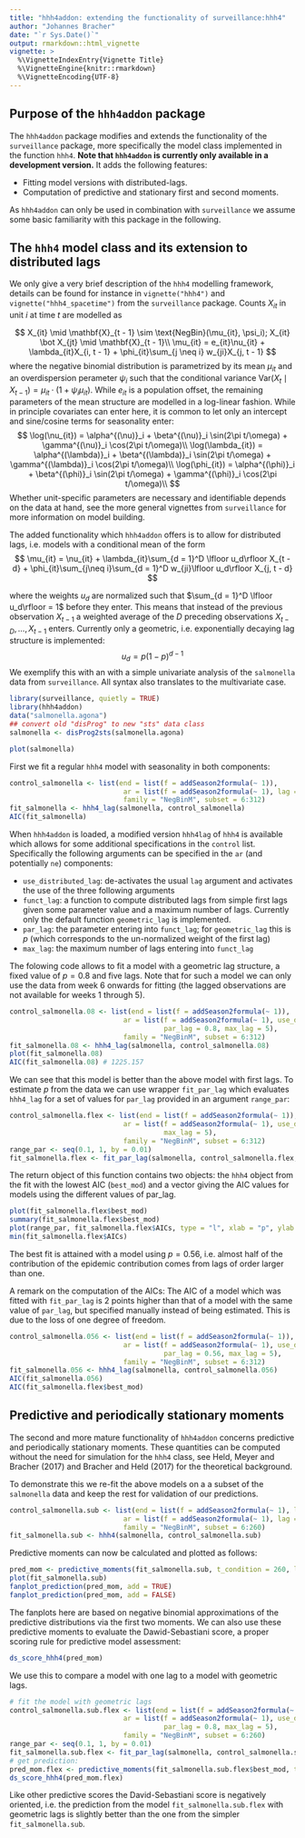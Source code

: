 ```yaml
---
title: "hhh4addon: extending the functionality of surveillance:hhh4"
author: "Johannes Bracher"
date: "`r Sys.Date()`"
output: rmarkdown::html_vignette
vignette: >
  %\VignetteIndexEntry{Vignette Title}
  %\VignetteEngine{knitr::rmarkdown}
  %\VignetteEncoding{UTF-8}
---
```


## Purpose of the `hhh4addon` package

The `hhh4addon` package modifies and extends  the functionality of the `surveillance` package, more specifically the model class implemented in the function `hhh4`. **Note that `hhh4addon` is currently only available in a development version.** It adds the following features:

- Fitting model versions with distributed-lags.
- Computation of predictive and stationary first and second moments.

As `hhh4addon` can only be used in combination with `surveillance` we assume some basic familiarity with this package in the following.


## The `hhh4` model class and its extension to distributed lags

We only give a very brief description of the `hhh4` modelling framework, details can be found for instance in `vignette("hhh4")` and `vignette("hhh4_spacetime")` from the `surveillance` package. Counts $X_{it}$ in unit $i$ at time $t$ are modelled as

$$
X_{it} \mid \mathbf{X}_{t - 1} \sim \text{NegBin}(\mu_{it}, \psi_i); X_{it} \bot X_{jt} \mid \mathbf{X}_{t - 1}\\
\mu_{it} = e_{it}\nu_{it} + \lambda_{it}X_{i, t - 1} + \phi_{it}\sum_{j \neq i} w_{ji}X_{j, t - 1}
$$
where the negative binomial distribution is parametrized by its mean $\mu_{it}$ and an overdispersion perameter $\psi_i$ such that the conditional variance $\text{Var}(X_t \mid X_{t - 1}) = \mu_{it}\cdot(1 + \psi_i\mu_{it})$. While $e_{it}$ is a population offset, the remaining parameters of the mean structure are modelled in a log-linear fashion. While in principle covariates can enter here, it is common to let only an intercept and sine/cosine terms for seasonality enter:
$$
\log(\nu_{it}) = \alpha^{(\nu)}_i + \beta^{(\nu)}_i \sin(2\pi t/\omega) + \gamma^{(\nu)}_i \cos(2\pi t/\omega)\\
\log(\lambda_{it}) = \alpha^{(\lambda)}_i + \beta^{(\lambda)}_i \sin(2\pi t/\omega) + \gamma^{(\lambda)}_i \cos(2\pi t/\omega)\\
\log(\phi_{it}) = \alpha^{(\phi)}_i + \beta^{(\phi)}_i \sin(2\pi t/\omega) + \gamma^{(\phi)}_i \cos(2\pi t/\omega)\\
$$
Whether unit-specific parameters are necessary and identifiable depends on the data at hand, see the more general vignettes from `surveillance` for more information on model building.

The added functionality which `hhh4addon` offers is to allow for distributed lags, i.e. models with a conditional mean of the form
$$
\mu_{it} = \nu_{it} + \lambda_{it}\sum_{d = 1}^D \lfloor u_d\rfloor X_{t - d} + \phi_{it}\sum_{j\neq i}\sum_{d = 1}^D w_{ji}\lfloor u_d\rfloor X_{j, t - d}
$$

where the weights $u_d$ are normalized such that $\sum_{d = 1}^D \lfloor u_d\rfloor = 1$ before they enter. This means that instead of the previous observation $X_{t - 1}$ a weighted average of the $D$ preceding observations $X_{t - D},\dots, X_{t - 1}$ enters. Currently only a geometric, i.e. exponentially decaying lag structure is implemented:
$$
u_d = p(1 - p)^{d - 1}
$$
We exemplify this with an with a simple univariate analysis of the `salmonella` data from `surveillance`. All syntax also translates to the multivariate case.
```r
library(surveillance, quietly = TRUE)
library(hhh4addon)
data("salmonella.agona")
## convert old "disProg" to new "sts" data class
salmonella <- disProg2sts(salmonella.agona)

plot(salmonella)
```

First we fit a regular `hhh4` model with seasonality in both components:
```r
control_salmonella <- list(end = list(f = addSeason2formula(~ 1)),
                            ar = list(f = addSeason2formula(~ 1), lag = 1),
                            family = "NegBinM", subset = 6:312)
fit_salmonella <- hhh4_lag(salmonella, control_salmonella)
AIC(fit_salmonella)
```

When `hhh4addon` is loaded, a modified version `hhh4lag` of `hhh4` is available which allows for some additional specifications in the `control` list. Specifically the following arguments can be specified in the `ar` (and potentially `ne`) components:

- `use_distributed_lag`: de-activates the usual `lag` argument and activates the use of the three following arguments
- `funct_lag`: a function to compute distributed lags from simple first lags given some parameter value and a maximum number of lags. Currently only the default function `geometric_lag` is implemented.
- `par_lag`: the parameter entering into `funct_lag`; for `geometric_lag` this is $p$ (which corresponds to the un-normalized weight of the first lag)
- `max_lag`: the maximum number of lags entering into `funct_lag`

The folowing code allows to fit a model with a geometric lag structure, a fixed value of $p = 0.8$ and five lags. Note that for such a model we can only use the data from week 6 onwards for fitting (the lagged observations are not available for weeks 1 through 5).

```r
control_salmonella.08 <- list(end = list(f = addSeason2formula(~ 1)),
                            ar = list(f = addSeason2formula(~ 1), use_distr_lag = TRUE, 
                                      par_lag = 0.8, max_lag = 5),
                            family = "NegBinM", subset = 6:312)
fit_salmonella.08 <- hhh4_lag(salmonella, control_salmonella.08)
plot(fit_salmonella.08)
AIC(fit_salmonella.08) # 1225.157
```

We can see that this model is better than the above model with first lags. To estimate $p$ from the data we can use wrapper `fit_par_lag` which evaluates `hhh4_lag` for a set of values for `par_lag` provided in an argument `range_par`:

```r
control_salmonella.flex <- list(end = list(f = addSeason2formula(~ 1)),
                            ar = list(f = addSeason2formula(~ 1), use_distr_lag = TRUE, 
                                      max_lag = 5),
                            family = "NegBinM", subset = 6:312)
range_par <- seq(0.1, 1, by = 0.01)
fit_salmonella.flex <- fit_par_lag(salmonella, control_salmonella.flex, range_par = range_par)
```
The return object of this function contains two objects: the `hhh4` object from the fit with the lowest AIC (`best_mod`) and a vector giving the AIC values for models using the different values of par_lag.
```r
plot(fit_salmonella.flex$best_mod)
summary(fit_salmonella.flex$best_mod)
plot(range_par, fit_salmonella.flex$AICs, type = "l", xlab = "p", ylab = "AIC")
min(fit_salmonella.flex$AICs)
```
The best fit is attained with a model using $p = 0.56$, i.e. almost half of the contribution of the epidemic contribution comes from lags of order larger than one.

A remark on the computation of the AICs: The AIC of a model which was fitted with `fit_par_lag` is 2 points higher than that of a model with the same value of `par_lag`, but specified manually instead of being estimated. This is due to the loss of one degree of freedom.
```r
control_salmonella.056 <- list(end = list(f = addSeason2formula(~ 1)),
                            ar = list(f = addSeason2formula(~ 1), use_distr_lag = TRUE, 
                                      par_lag = 0.56, max_lag = 5),
                            family = "NegBinM", subset = 6:312)
fit_salmonella.056 <- hhh4_lag(salmonella, control_salmonella.056)
AIC(fit_salmonella.056)
AIC(fit_salmonella.flex$best_mod)
```

## Predictive and periodically stationary moments

The second and more mature functionality of `hhh4addon` concerns predictive and periodically stationary moments. These quantities can be computed without the need for simulation for the `hhh4` class, see Held, Meyer and Bracher (2017) and Bracher and Held (2017) for the theoretical background.

To demonstrate this we re-fit the above models on a a subset of the `salmonella` data and keep the rest for validation of our predictions.
```r
control_salmonella.sub <- list(end = list(f = addSeason2formula(~ 1), lag = 1),
                            ar = list(f = addSeason2formula(~ 1), lag = 1),
                            family = "NegBinM", subset = 6:260)
fit_salmonella.sub <- hhh4(salmonella, control_salmonella.sub)
```
Predictive moments can now be calculated and plotted as follows:
```r
pred_mom <- predictive_moments(fit_salmonella.sub, t_condition = 260, lgt = 52, return_Sigma = TRUE)
plot(fit_salmonella.sub)
fanplot_prediction(pred_mom, add = TRUE)
fanplot_prediction(pred_mom, add = FALSE)
```

The fanplots here are based on negative binomial approximations of the predictive distributions via the first two moments. We can also use these predictive moments to evaluate the Dawid-Sebastiani score, a proper scoring rule for predictive model assessment:
```r
ds_score_hhh4(pred_mom)
```

We use this to compare a model with one lag to a model with geometric lags.
```r
# fit the model with geometric lags
control_salmonella.sub.flex <- list(end = list(f = addSeason2formula(~ 1)),
                            ar = list(f = addSeason2formula(~ 1), use_distr_lag = TRUE, 
                                      par_lag = 0.8, max_lag = 5),
                            family = "NegBinM", subset = 6:260)
range_par <- seq(0.1, 1, by = 0.01)
fit_salmonella.sub.flex <- fit_par_lag(salmonella, control_salmonella.sub.flex, range_par = range_par)
# get prediction:
pred_mom.flex <- predictive_moments(fit_salmonella.sub.flex$best_mod, t_condition = 260, lgt = 52, return_Sigma = TRUE)
ds_score_hhh4(pred_mom.flex)
```
Like other predictive scores the David-Sebastiani score is negatively oriented, i.e. the prediction from the model `fit_salmonella.sub.flex` with geometric lags is slightly better than the one from the simpler `fit_salmonella.sub`.
